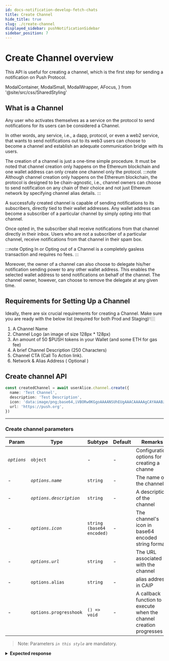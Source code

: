 ```yaml
---
id: docs-notification-develop-fetch-chats
title: Create Channel
hide_title: true
slug: ./create-channel
displayed_sidebar: pushNotificationSidebar
sidebar_position: 7
---
```


# Create Channel overview

This API is useful for creating a channel, which is the first step for sending a notification on Push Protocol.

<head>
  <title>Create Channel | Push Notifcation | Push Documentation</title>
</head>

  ModalContainer,
  ModalSmall,
  ModalWrapper,
  AFocus,
} from '@site/src/css/SharedStyling'

## What is a Channel

Any user who activates themselves as a service on the protocol to send notifications for its users can be considered a Channel.

In other words, any service, i.e., a dapp, protocol, or even a web2 service, that wants to send notifications out to its web3 users can choose to become a channel and establish an adequate communication bridge with its users.

The creation of a channel is just a one-time simple procedure. It must be noted that channel creation only happens on the Ethereum blockchain and one wallet address can only create one channel only the protocol.
:::note
Although channel creation only happens on the Ethereum blockchain, the protocol is designed to be chain-agnostic, i.e., channel owners can choose to send notification on any chain of their choice and not just Ethereum network by specifying channel alias details.
:::

A successfully created channel is capable of sending notifications to its subscribers, directly tied to their wallet addresses. Any wallet address can become a subscriber of a particular channel by simply opting into that channel.

Once opted in, the subscriber shall receive notifications from that channel directly in their inbox. Users who are not a subscriber of a particular channel, receive notifications from that channel in their spam box.

:::note
Opting In or Opting out of a Channel is a completely gasless transaction and requires no fees.
:::

Moreover, the owner of a channel can also choose to delegate his/her notification sending power to any other wallet address. This enables the selected wallet address to send notifications on behalf of the channel. The channel owner, however, can choose to remove the delegate at any given time.

## Requirements for Setting Up a Channel

Ideally, there are six crucial requirements for creating a Channel. Make sure you are ready with the below list (required for both Prod and Staging)👇🏼

1. A Channel Name
2. Channel Logo (an image of size 128px \* 128px)
3. An amount of 50 $PUSH tokens in your Wallet (and some ETH for gas fee)
4. A brief Channel Description (250 Characters)
5. Channel CTA (Call To Action link).
6. Network & Alias Address ( Optional )

## Create channel API

<Tabs className="codetabs" groupId="code-examples">
  <TabItem value="js" attributes={{className: "codetab js"}} default>

```typescript
const createdChannel = await userAlice.channel.create({
  name: 'Test Channel',
  description: 'Test Description',
  icon: 'data:image/png;base64,iVBORw0KGgoAAAANSUhEUgAAACAAAAAgCAYAAABzenr0AAAAz0lEQVR4AcXBsU0EQQyG0e+saWJ7oACiKYDMEZVs6GgSpC2BIhzRwAS0sgk9HKn3gpFOAv3v3V4/3+4U4Z1q5KTy42Ql940qvFONnFSGmCFmiN2+fj7uCBlihpgh1ngwcvKfwjuVIWaIGWKNB+GdauSk8uNkJfeNKryzYogZYoZY40m5b/wlQ8wQM8TayMlKeKcaOVkJ71QjJyuGmCFmiDUe+HFy4VyEd57hx0mV+0ZliBlihlgL71w4FyMnVXhnZeSkiu93qheuDDFDzBD7BcCyMAOfy204AAAAAElFTkSuQmCC',
  url: 'https://push.org',
})
```

  </TabItem>
</Tabs>

---

### Create channel parameters

| Param       | Type                    | Subtype                   | Default | Remarks                                                             |
| ----------- | ----------------------- | ------------------------- | ------- | ------------------------------------------------------------------- |
| _`options`_ | `object`                | -                         | -       | Configuration options for creating a channe                         |
| -           | _`options.name`_        | `string`                  | -       | The name of the channel                                             |
| -           | _`options.description`_ | `string`                  | -       | A description of the channel                                        |
| -           | _`options.icon`_        | `string (base64 encoded)` | -       | The channel's icon in base64 encoded string format                  |
| -           | _`options.url`_         | `string`                  | -       | The URL associated with the channel                                 |
| -           | `options.alias`         | `string`                  | -       | alias address in CAIP                                               |
| -           | `options.progresshook`  | `() => void`              | -       | A callback function to execute when the channel creation progresses |

> Note: Parameters _`in this style`_ are mandatory.

<details>

<summary>
  <b>Expected response</b>
</summary>

```typescript
{
  transactionHash: '0x0232fb66e2cb41c291ca10af4aa3ad0bc515adcea34de0f456db10306db89677'
}
```

</details>
